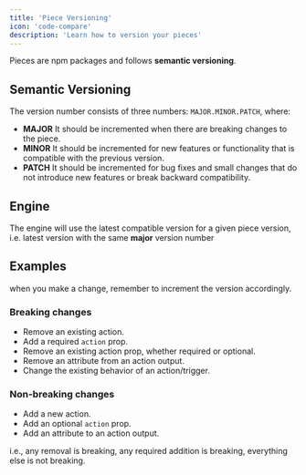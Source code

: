 ```yaml
---
title: 'Piece Versioning'
icon: 'code-compare'
description: 'Learn how to version your pieces'
---
```


Pieces are npm packages and follows **semantic versioning**.

## Semantic Versioning

The version number consists of three numbers: `MAJOR.MINOR.PATCH`, where:

- **MAJOR** It should be incremented when there are breaking changes to the piece.
- **MINOR** It should be incremented for new features or functionality that is compatible with the previous version.
- **PATCH** It should be incremented for bug fixes and small changes that do not introduce new features or break backward compatibility.

## Engine
The engine will use the latest compatible version for a given piece version, i.e. latest version with the same **major** version number

## Examples
<Tip>
when you make a change, remember to increment the version accordingly.
</Tip>

### Breaking changes
- Remove an existing action.
- Add a required `action` prop.
- Remove an existing action prop, whether required or optional.
- Remove an attribute from an action output.
- Change the existing behavior of an action/trigger.

### Non-breaking changes
- Add a new action.
- Add an optional `action` prop.
- Add an attribute to an action output.

i.e., any removal is breaking, any required addition is breaking, everything else is not breaking.